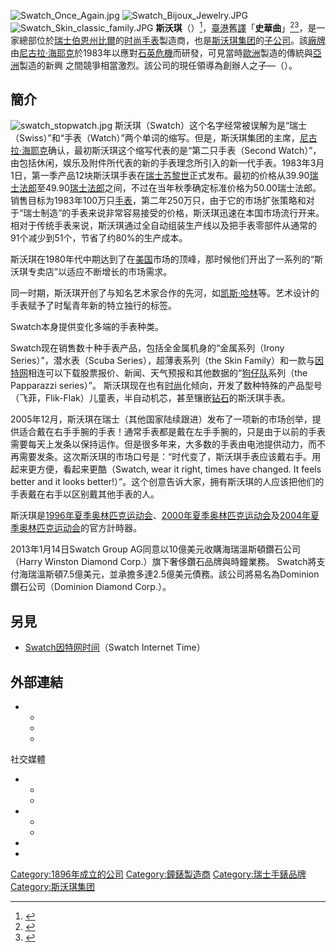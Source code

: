 {{Wikify|time=2022-03-04T08:42:35+00:00}}
{{NoteTA|G1=地名}}
{{Infobox company
| name             = 斯沃琪公司
| name_en          = Swatch Ltd.
| logo             = [[File:Swatch.svg|250px]]
| caption          = 斯沃琪的標誌
| type             = [[子公司|子公司]]
| foundation       = {{Start date and age|1983}}
| founder          = [[尼古拉·海耶克|尼古拉·海耶克]]
| location_country = {{CHE}}
| location_city    = [[比爾_(瑞士)|比爾]]
| location         = <br />{{lang|de|Seevorstadt 6, Biel, 2501}}
| locations        = <!-- 營業據點數 -->
| key_people       = {{le|小尼古拉·海耶克|Nick Hayek Jr.|}}{{small|（集團[[主席|主席]]兼[[CEO|CEO]]）}}
| industry         = 製錶業
| products         = 腕表
| subsid           =
| parent           = [[斯沃琪集团|斯沃琪集团]]
| homepage         = {{URL|www.swatch.com}}
}}
[[File:Swatch_Once_Again.jpg|thumb]]
[[File:Swatch_Bijoux_Jewelry.JPG|thumb]]
[[File:Swatch_Skin_classic_family.JPG|thumb]]
'''斯沃琪'''（{{Lang-en|'''Swatch'''}}）<ref>{{URL|https://zh.marinabaysands.com/shopping/swatch.html|斯沃琪(Swatch)-腕表-滨海湾购物商城}}{{zh-sg}}</ref>，[[臺灣|臺]][[香港|港]]舊[[音譯|譯]]「'''史華曲'''」<ref>{{cite web|url=https://news.ltn.com.tw/news/society/breakingnews/2191483|title=商標近似swatch  蘋果iWatch只可註冊電腦類別|publisher=[[自由時報|自由時報]]|date=2017年9月12日|language=zh-tw|accessdate=2022年3月4日|archive-date=2022年3月4日|archive-url=https://web.archive.org/web/20220304082306/https://news.ltn.com.tw/news/society/breakingnews/2191483}}</ref><ref>{{cite book|url=https://books.google.com.sg/books?id=192VDwAAQBAJ&pg=PA126|title=創意營商—設計思維應用與實踐|page=第126頁|author1=嚴志明|author2=劉奕旭|publisher=[[三聯書店（香港）|三聯書店(香港)有限公司]]|date=2018年12月1日|language=zh-hk|accessdate=2022年2月19日|archive-date=2022年3月4日|archive-url=https://web.archive.org/web/20220304081745/https://books.google.com.sg/books?id=192VDwAAQBAJ&pg=PA126}}</ref>，是一家總部位於[[瑞士|瑞士]][[伯恩州|伯恩州]][[比爾|比爾]]的[[時尚潮流|时尚]][[手表|手表]]製造商，也是[[斯沃琪集团|斯沃琪集团]]的[[子公司|子公司]]。該[[廠牌|廠牌]]由[[尼古拉·海耶克|尼古拉·海耶克]]於1983年以應對[[石英危機|石英危機]]而研發，可見當時[[歐洲|歐洲]]製造的傳統{{le|機械錶|Mechanical watch|}}與[[亞洲|亞洲]]製造的新興{{le|數位錶|Digital watch|}}<!-- 不是[[電子錶|電子錶]] -->之間競爭相當激烈。該公司的現任領導為創辦人之子—{{le|小尼古拉·海耶克|Nick Hayek Jr.|}}（{{lang|en|George Nicolas Hayek Jr.}}）。

== 簡介 ==
[[File:swatch_stopwatch.jpg|thumb]]
斯沃琪（Swatch）这个名字经常被误解为是“瑞士（Swiss）”和“手表（Watch）”两个单词的缩写。但是，斯沃琪集团的主席，[[尼古拉·海耶克|尼古拉·海耶克]]确认，最初斯沃琪这个缩写代表的是“第二只手表（Second Watch）”，由包括休闲，娱乐及附件所代表的新的手表理念所引入的新一代手表。1983年3月1日，第一季产品12块斯沃琪手表在[[瑞士|瑞士]][[苏黎世|苏黎世]]正式发布。最初的价格从39.90[[瑞士法郎|瑞士法郎]]至49.90[[瑞士法郎|瑞士法郎]]之间，不过在当年秋季确定标准价格为50.00瑞士法郎。销售目标为1983年100万只[[手表|手表]]，第二年250万只，由于它的市场扩张策略和对于“瑞士制造”的手表来说非常容易接受的价格，斯沃琪迅速在本国市场流行开来。相对于传统手表来说，斯沃琪通过全自动组装生产线以及把手表零部件从通常的91个减少到51个，节省了约80%的生产成本。

斯沃琪在1980年代中期达到了在[[美国|美国]]市场的顶峰，那时候他们开出了一系列的“斯沃琪专卖店”以适应不断增长的市场需求。

同一时期，斯沃琪开创了与知名艺术家合作的先河，如[[凯斯·哈林|凯斯·哈林]]等。艺术设计的手表赋予了时髦青年新的特立独行的标签。

Swatch本身提供变化多端的手表种类。

Swatch现在销售数十种手表产品，包括全金属机身的“金属系列（Irony Series）”，潜水表（Scuba Series），超薄表系列（the Skin Family）和一款与[[因特网|因特网]]相连可以下载股票报价、新闻、天气预报和其他数据的“[[狗仔队|狗仔队]]系列（the Papparazzi series）”。
斯沃琪现在也有[[时尚|时尚]]化倾向，开发了数种特殊的产品型号（飞菲，Flik-Flak）儿童表，半自动机芯，甚至镶嵌[[钻石|钻石]]的斯沃琪手表。

2005年12月，斯沃琪在瑞士（其他国家陆续跟进）发布了一项新的市场创举，提供适合戴在右手手腕的手表！通常手表都是戴在左手手腕的，只是由于以前的手表需要每天上发条以保持运作。但是很多年来，大多数的手表由电池提供动力，而不再需要发条。这次斯沃琪的市场口号是：“时代变了，斯沃琪手表应该戴右手。用起来更方便，看起来更酷（Swatch, wear it right, times have changed. It feels better and it looks better!）”。这个创意告诉大家，拥有斯沃琪的人应该把他们的手表戴在右手以区别戴其他手表的人。

斯沃琪是[[1996年夏季奥林匹克运动会|1996年夏季奥林匹克运动会]]、[[2000年夏季奥林匹克运动会|2000年夏季奥林匹克运动会]]及[[2004年夏季奥林匹克运动会|2004年夏季奥林匹克运动会]]的官方計時器。

2013年1月14日Swatch Group AG同意以10億美元收購海瑞溫斯頓鑽石公司（Harry Winston Diamond Corp.）旗下奢侈鑽石品牌與時鐘業務。
Swatch將支付海瑞溫斯頓7.5億美元，並承擔多達2.5億美元債務。該公司將易名為Dominion鑽石公司（Dominion Diamond Corp.）。

==另見==
* [[Swatch因特网时间|Swatch因特网时间]]（Swatch Internet Time）

==外部連結==
*{{Official|https://www.swatch.com|}}{{en}}
**{{Official|https://www.swatch.cn/zh-cn/home|Swatch® 中国}}{{zh-cn}}
**{{Official|https://www.swatch.com/zh-hk/home|Swatch® 香港}}{{zh-hk}}
**{{Official|https://www.swatch.com/zh-tw/home|Swatch® 台灣}}{{zh-tw}}

;社交媒體
*{{facebook|Swatch|}}
**{{facebook|SwatchHK|Swatch香港}}
**{{facebook|SwatchTaiwan|Swatch台灣}}
*{{instagram|swatch|}}
**{{instagram|swatch_hk|Swatch香港}}
**{{instagram|swatch_tw|Swatch台灣}}
*{{twitter|Swatch|}}
*{{youtube|user=swatch|}}

{{瑞士市场指数上市公司}}
{{Authority control}}

[[Category:1896年成立的公司|Category:1896年成立的公司]]
[[Category:鐘錶製造商|Category:鐘錶製造商]]
[[Category:瑞士手錶品牌|Category:瑞士手錶品牌]]
[[Category:斯沃琪集团|Category:斯沃琪集团]]